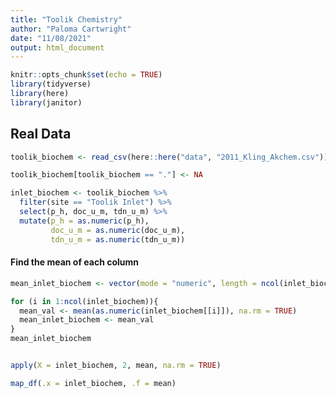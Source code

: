 ```yaml
---
title: "Toolik Chemistry"
author: "Paloma Cartwright"
date: "11/08/2021"
output: html_document
---
```


```r
knitr::opts_chunk$set(echo = TRUE)
library(tidyverse)
library(here)
library(janitor)
```


## Real Data 


```r
toolik_biochem <- read_csv(here::here("data", "2011_Kling_Akchem.csv")) %>% clean_names() 

toolik_biochem[toolik_biochem == "."] <- NA
```

```r

inlet_biochem <- toolik_biochem %>%  
  filter(site == "Toolik Inlet") %>% 
  select(p_h, doc_u_m, tdn_u_m) %>% 
  mutate(p_h = as.numeric(p_h),
         doc_u_m = as.numeric(doc_u_m),
         tdn_u_m = as.numeric(tdn_u_m))

```

#### Find the mean of each column 

```r
mean_inlet_biochem <- vector(mode = "numeric", length = ncol(inlet_biochem))

for (i in 1:ncol(inlet_biochem)){
  mean_val <- mean(as.numeric(inlet_biochem[[i]]), na.rm = TRUE)
  mean_inlet_biochem <- mean_val 
}
mean_inlet_biochem


apply(X = inlet_biochem, 2, mean, na.rm = TRUE)

map_df(.x = inlet_biochem, .f = mean)

```


